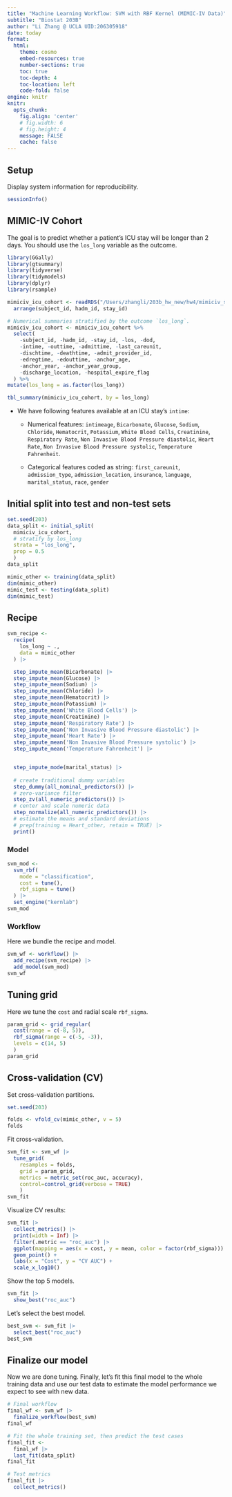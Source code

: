 ```yaml
---
title: "Machine Learning Workflow: SVM with RBF Kernel (MIMIC-IV Data)"
subtitle: "Biostat 203B"
author: "Li Zhang @ UCLA UID:206305918"
date: today
format:
  html:
    theme: cosmo
    embed-resources: true
    number-sections: true
    toc: true
    toc-depth: 4
    toc-location: left
    code-fold: false
engine: knitr
knitr:
  opts_chunk: 
    fig.align: 'center'
    # fig.width: 6
    # fig.height: 4
    message: FALSE
    cache: false
---
```


## Setup

Display system information for reproducibility.

```r
sessionInfo()
```

## MIMIC-IV Cohort

The goal is to predict whether a patient’s ICU stay will be longer than 2 days. You should use the `los_long` variable as the outcome. 

```r
library(GGally)
library(gtsummary)
library(tidyverse)
library(tidymodels)
library(dplyr)
library(rsample)

mimiciv_icu_cohort <- readRDS("/Users/zhangli/203b_hw_new/hw4/mimiciv_shiny/mimic_icu_cohort.rds")|>
  arrange(subject_id, hadm_id, stay_id)

# Numerical summaries stratified by the outcome `los_long`.
mimiciv_icu_cohort <- mimiciv_icu_cohort %>%
  select(
    -subject_id, -hadm_id, -stay_id, -los, -dod,
    -intime, -outtime, -admittime, -last_careunit,
    -dischtime, -deathtime, -admit_provider_id,
    -edregtime, -edouttime, -anchor_age,
    -anchor_year, -anchor_year_group,
    -discharge_location, -hospital_expire_flag
  ) %>%
mutate(los_long = as.factor(los_long))

tbl_summary(mimiciv_icu_cohort, by = los_long)

```

- We have following features available at an ICU stay’s `intime`: 

    - Numerical features: `intimeage`, `Bicarbonate`, `Glucose`, `Sodium`, `Chloride`, `Hematocrit`, `Potassium`, `White Blood Cells`, `Creatinine`, `Respiratory Rate`, `Non Invasive Blood Pressure diastolic`, `Heart Rate`, `Non Invasive Blood Pressure systolic`, `Temperature Fahrenheit`.

    - Categorical features coded as string:  `first_careunit`, `admission_type`, `admission_location`, `insurance`, `language`, `marital_status`, `race`, `gender`



## Initial split into test and non-test sets
```r
set.seed(203)
data_split <- initial_split(
  mimiciv_icu_cohort, 
  # stratify by los_long
  strata = "los_long", 
  prop = 0.5
  )
data_split

mimic_other <- training(data_split)
dim(mimic_other)
mimic_test <- testing(data_split)
dim(mimic_test)
```

## Recipe
```r
svm_recipe <- 
  recipe(
    los_long ~ ., 
    data = mimic_other
  ) |>

  step_impute_mean(Bicarbonate) |>
  step_impute_mean(Glucose) |>
  step_impute_mean(Sodium) |>
  step_impute_mean(Chloride) |>
  step_impute_mean(Hematocrit) |>
  step_impute_mean(Potassium) |>
  step_impute_mean('White Blood Cells') |>
  step_impute_mean(Creatinine) |>
  step_impute_mean('Respiratory Rate') |>
  step_impute_mean('Non Invasive Blood Pressure diastolic') |>
  step_impute_mean('Heart Rate') |>
  step_impute_mean('Non Invasive Blood Pressure systolic') |>
  step_impute_mean('Temperature Fahrenheit') |>


  step_impute_mode(marital_status) |>
  
  # create traditional dummy variables
  step_dummy(all_nominal_predictors()) |>
  # zero-variance filter
  step_zv(all_numeric_predictors()) |> 
  # center and scale numeric data
  step_normalize(all_numeric_predictors()) |>
  # estimate the means and standard deviations
  # prep(training = Heart_other, retain = TRUE) |>
  print()
```

### Model

```r
svm_mod <- 
  svm_rbf(
    mode = "classification",
    cost = tune(),
    rbf_sigma = tune()
  ) |> 
  set_engine("kernlab")
svm_mod
```
### Workflow

Here we bundle the recipe and model.

```r
svm_wf <- workflow() |>
  add_recipe(svm_recipe) |>
  add_model(svm_mod)
svm_wf
```

## Tuning grid

Here we tune the `cost` and radial scale `rbf_sigma`.

```r
param_grid <- grid_regular(
  cost(range = c(-8, 5)),
  rbf_sigma(range = c(-5, -3)),
  levels = c(14, 5)
  )
param_grid
```

## Cross-validation (CV)

Set cross-validation partitions.
```r
set.seed(203)

folds <- vfold_cv(mimic_other, v = 5)
folds
```

Fit cross-validation.
```r
svm_fit <- svm_wf |>
  tune_grid(
    resamples = folds,
    grid = param_grid,
    metrics = metric_set(roc_auc, accuracy),
    control=control_grid(verbose = TRUE)
    )
svm_fit
```

Visualize CV results:
```r
svm_fit |>
  collect_metrics() |>
  print(width = Inf) |>
  filter(.metric == "roc_auc") |>
  ggplot(mapping = aes(x = cost, y = mean, color = factor(rbf_sigma))) +
  geom_point() +
  labs(x = "Cost", y = "CV AUC") +
  scale_x_log10()
```

Show the top 5 models.
```r
svm_fit |>
  show_best("roc_auc")
```
Let's select the best model.
```r
best_svm <- svm_fit |>
  select_best("roc_auc")
best_svm
```

## Finalize our model

Now we are done tuning. Finally, let’s fit this final model to the whole training data and use our test data to estimate the model performance we expect to see with new data.

```r
# Final workflow
final_wf <- svm_wf |>
  finalize_workflow(best_svm)
final_wf
```

```r
# Fit the whole training set, then predict the test cases
final_fit <- 
  final_wf |>
  last_fit(data_split)
final_fit
```

```r
# Test metrics
final_fit |> 
  collect_metrics()
```
